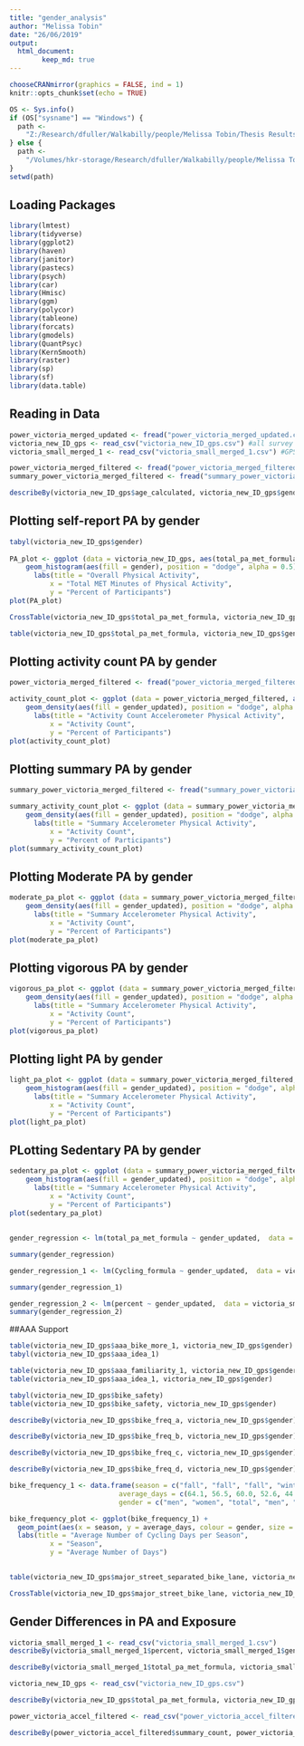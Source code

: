 ```yaml
---
title: "gender_analysis"
author: "Melissa Tobin"
date: "26/06/2019"
output:   
  html_document:
        keep_md: true
---
```


```r
chooseCRANmirror(graphics = FALSE, ind = 1)
knitr::opts_chunk$set(echo = TRUE)

OS <- Sys.info()
if (OS["sysname"] == "Windows") {
  path <-
    "Z:/Research/dfuller/Walkabilly/people/Melissa Tobin/Thesis Results/INTERACT thesis Analysis"
} else {
  path <-
    "/Volumes/hkr-storage/Research/dfuller/Walkabilly/people/Melissa Tobin/Thesis Results/INTERACT thesis Analysis"
}
setwd(path)

```

## Loading Packages
```r
library(lmtest)
library(tidyverse)
library(ggplot2)
library(haven)
library(janitor)
library(pastecs)
library(psych)
library(car)
library(Hmisc)
library(ggm)
library(polycor)
library(tableone)
library(forcats)
library(gmodels)
library(QuantPsyc)
library(KernSmooth)
library(raster)
library(sp)
library(sf)
library(data.table)
```

## Reading in Data
```r
power_victoria_merged_updated <- fread("power_victoria_merged_updated.csv") #big file with all summary counts - 151
victoria_new_ID_gps <- read_csv("victoria_new_ID_gps.csv") #all survey participant data - 281
victoria_small_merged_1 <- read_csv("victoria_small_merged_1.csv") #GPS participant survey data - 149

power_victoria_merged_filtered <- fread("power_victoria_merged_filtered.csv") #summary counts for 149 participants
summary_power_victoria_merged_filtered <- fread("summary_power_victoria_merged_filtered.csv")
```


```r
describeBy(victoria_new_ID_gps$age_calculated, victoria_new_ID_gps$gender)
```

## Plotting self-report PA by gender
```r
tabyl(victoria_new_ID_gps$gender)
 
PA_plot <- ggplot (data = victoria_new_ID_gps, aes(total_pa_met_formula)) + 
    geom_histogram(aes(fill = gender), position = "dodge", alpha = 0.5) + 
      labs(title = "Overall Physical Activity", 
          x = "Total MET Minutes of Physical Activity", 
          y = "Percent of Participants")
plot(PA_plot)

CrossTable(victoria_new_ID_gps$total_pa_met_formula, victoria_new_ID_gps$gender)

table(victoria_new_ID_gps$total_pa_met_formula, victoria_new_ID_gps$gender)

```

## Plotting activity count PA by gender

```r
power_victoria_merged_filtered <- fread("power_victoria_merged_filtered.csv")

activity_count_plot <- ggplot (data = power_victoria_merged_filtered, aes(summary_count)) + 
    geom_density(aes(fill = gender_updated), position = "dodge", alpha = 0.5) + 
      labs(title = "Activity Count Accelerometer Physical Activity", 
          x = "Activity Count", 
          y = "Percent of Participants")
plot(activity_count_plot)
```

## Plotting summary PA by gender
```r
summary_power_victoria_merged_filtered <- fread("summary_power_victoria_merged_filtered.csv")

summary_activity_count_plot <- ggplot (data = summary_power_victoria_merged_filtered, aes(total_pa)) + 
    geom_density(aes(fill = gender_updated), position = "dodge", alpha = 0.5) + 
      labs(title = "Summary Accelerometer Physical Activity", 
          x = "Activity Count", 
          y = "Percent of Participants")
plot(summary_activity_count_plot)
```

## Plotting Moderate PA by gender
```r
moderate_pa_plot <- ggplot (data = summary_power_victoria_merged_filtered, aes(total_moderate)) + 
    geom_density(aes(fill = gender_updated), position = "dodge", alpha = 0.5) + 
      labs(title = "Summary Accelerometer Physical Activity", 
          x = "Activity Count", 
          y = "Percent of Participants")
plot(moderate_pa_plot)
```

## Plotting vigorous PA by gender
```r
vigorous_pa_plot <- ggplot (data = summary_power_victoria_merged_filtered, aes(total_vigorous)) + 
    geom_density(aes(fill = gender_updated), position = "dodge", alpha = 0.5) + 
      labs(title = "Summary Accelerometer Physical Activity", 
          x = "Activity Count", 
          y = "Percent of Participants")
plot(vigorous_pa_plot)
```

## Plotting light PA by gender
```r
light_pa_plot <- ggplot (data = summary_power_victoria_merged_filtered, aes(total_light)) + 
    geom_histogram(aes(fill = gender_updated), position = "dodge", alpha = 0.5) + 
      labs(title = "Summary Accelerometer Physical Activity", 
          x = "Activity Count", 
          y = "Percent of Participants")
plot(light_pa_plot)
```

## PLotting Sedentary PA by gender
```r
sedentary_pa_plot <- ggplot (data = summary_power_victoria_merged_filtered, aes(total_sedentary)) + 
    geom_histogram(aes(fill = gender_updated), position = "dodge", alpha = 0.5) + 
      labs(title = "Summary Accelerometer Physical Activity", 
          x = "Activity Count", 
          y = "Percent of Participants")
plot(sedentary_pa_plot)
```

## 
```r


gender_regression <- lm(total_pa_met_formula ~ gender_updated,  data = victoria_small_merged_1)

summary(gender_regression)

gender_regression_1 <- lm(Cycling_formula ~ gender_updated,  data = victoria_small_merged_1)

summary(gender_regression_1)
```

```r
gender_regression_2 <- lm(percent ~ gender_updated,  data = victoria_small_merged_1)
summary(gender_regression_2)
```

##AAA Support
```r
table(victoria_new_ID_gps$aaa_bike_more_1, victoria_new_ID_gps$gender)
tabyl(victoria_new_ID_gps$aaa_idea_1)

table(victoria_new_ID_gps$aaa_familiarity_1, victoria_new_ID_gps$gender)
table(victoria_new_ID_gps$aaa_idea_1, victoria_new_ID_gps$gender)

tabyl(victoria_new_ID_gps$bike_safety)
table(victoria_new_ID_gps$bike_safety, victoria_new_ID_gps$gender)

describeBy(victoria_new_ID_gps$bike_freq_a, victoria_new_ID_gps$gender)

describeBy(victoria_new_ID_gps$bike_freq_b, victoria_new_ID_gps$gender)

describeBy(victoria_new_ID_gps$bike_freq_c, victoria_new_ID_gps$gender)

describeBy(victoria_new_ID_gps$bike_freq_d, victoria_new_ID_gps$gender)
```

```r
bike_frequency_1 <- data.frame(season = c("fall", "fall", "fall", "winter", "winter", "winter", "spring", "spring",  "spring", "summer", "summer", "summer"), 
                           average_days = c(64.1, 56.5, 60.0, 52.6, 44.6, 48.2, 65.9, 59.6, 62.6, 71.8, 64.1, 67.9),
                           gender = c("men", "women", "total", "men", "women", "total", "men", "women", "total", "men", "women", "total"))

bike_frequency_plot <- ggplot(bike_frequency_1) +
  geom_point(aes(x = season, y = average_days, colour = gender, size = 1)) + 
  labs(title = "Average Number of Cycling Days per Season", 
          x = "Season", 
          y = "Average Number of Days") 
  
```

```r
table(victoria_new_ID_gps$major_street_separated_bike_lane, victoria_new_ID_gps$gender)

CrossTable(victoria_new_ID_gps$major_street_bike_lane, victoria_new_ID_gps$gender)
```

## Gender Differences in PA and Exposure
```r
victoria_small_merged_1 <- read_csv("victoria_small_merged_1.csv")
describeBy(victoria_small_merged_1$percent, victoria_small_merged_1$gender)

describeBy(victoria_small_merged_1$total_pa_met_formula, victoria_small_merged_1$gender)

victoria_new_ID_gps <- read_csv("victoria_new_ID_gps.csv")

describeBy(victoria_new_ID_gps$total_pa_met_formula, victoria_new_ID_gps$gender)

power_victoria_accel_filtered <- read_csv("power_victoria_accel_filtered.csv")

describeBy(power_victoria_accel_filtered$summary_count, power_victoria_accel_filtered$gender_updated)

```



